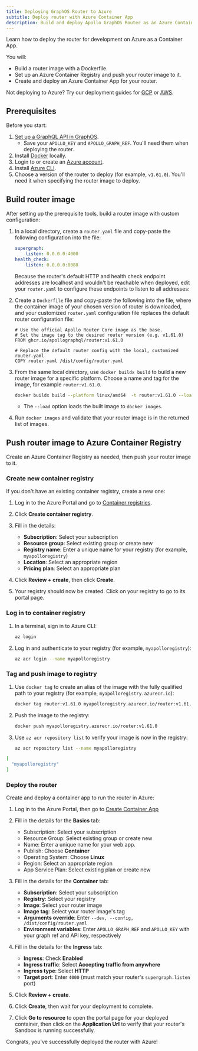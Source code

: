```yaml
---
title: Deploying GraphOS Router to Azure
subtitle: Deploy router with Azure Container App
description: Build and deploy Apollo GraphOS Router as an Azure Container App
---
```


Learn how to deploy the router for development on Azure as a Container App.

You will:
- Build a router image with a Dockerfile.
- Set up an Azure Container Registry and push your router image to it.
- Create and deploy an Azure Container App for your router.

<Note>

Not deploying to Azure? Try our deployment guides for [GCP](/graphos/routing/self-hosted/containerization/gcp) or [AWS](/graphos/routing/self-hosted/containerization/aws).

</Note>

## Prerequisites

Before you start:

1. [Set up a GraphQL API in GraphOS](/graphos/get-started/guides/graphql#step-1-set-up-your-graphql-api).
    - Save your `APOLLO_KEY` and `APOLLO_GRAPH_REF`. You'll need them when deploying the router.
1. Install [Docker](https://www.docker.com/get-started/) locally.
1. Login to or create an [Azure account](https://azure.microsoft.com/en-us/pricing/purchase-options/azure-account).
1. Install [Azure CLI](https://learn.microsoft.com/en-us/cli/azure/install-azure-cli).
1. Choose a version of the router to deploy (for example, `v1.61.0`). You'll need it when specifying the router image to deploy.

## Build router image

After setting up the prerequisite tools, build a router image with custom configuration:

1. In a local directory, create a `router.yaml` file and copy-paste the following configuration into the file: 
    
    ```yaml title="router.yaml"
    supergraph:
        listen: 0.0.0.0:4000
    health_check:
        listen: 0.0.0.0:8088
    ```

    Because the router's default HTTP and health check endpoint addresses are localhost and wouldn't be reachable when deployed, edit your `router.yaml` to configure these endpoints to listen to all addresses:  

1. Create a `Dockerfile` file and copy-paste the following into the file, where the container image of your chosen version of router is downloaded, and your customized `router.yaml` configuration file replaces the default router configuration file:

    ```text showLineNumbers=false
    # Use the official Apollo Router Core image as the base.
    # Set the image tag to the desired router version (e.g. v1.61.0)
    FROM ghcr.io/apollographql/router:v1.61.0

    # Replace the default router config with the local, customized router.yaml
    COPY router.yaml /dist/config/router.yaml
    ```

1. From the same local directory, use `docker buildx build` to build a new router image for a specific platform. Choose a name and tag for the image, for example `router:v1.61.0`.
    
    ```bash showLineNumbers=false
    docker buildx build --platform linux/amd64  -t router:v1.61.0 --load .
    ```

    - The `--load` option loads the built image to `docker images`.

1. Run `docker images` and validate that your router image is in the returned list of images.

## Push router image to Azure Container Registry

Create an Azure Container Registry as needed, then push your router image to it.

### Create new container registry

If you don't have an existing container registry, create a new one:

1. Log in to the Azure Portal and go to [Container registries](https://portal.azure.com/?quickstart=true#browse/Microsoft.ContainerRegistry%2Fregistries).
1. Click **Create container registry**.
1. Fill in the details:
    - **Subscription**: Select your subscription
    - **Resource group**: Select existing group or create new
    - **Registry name**: Enter a unique name for your registry (for example, `myapolloregistry`)
    - **Location**: Select an appropriate region
    - **Pricing plan**: Select an appropriate plan

1. Click **Review + create**, then click **Create**. 
1. Your registry should now be created. Click on your registry to go to its portal page. 

### Log in to container registry

1. In a terminal, sign in to Azure CLI:

    ```bash showLineNumbers=false
    az login
    ```

1. Log in and authenticate to your registry (for example, `myapolloregistry`):

    ```bash showLineNumbers=false
    az acr login --name myapolloregistry
    ```

### Tag and push image to registry

1. Use `docker tag` to create an alias of the image with the fully qualified path to your registry (for example, `myapolloregistry.azurecr.io`):

    ```bash showLineNumbers=false
    docker tag router:v1.61.0 myapolloregistry.azurecr.io/router:v1.61.0
    ```
1. Push the image to the registry:

    ```bash showLineNumbers=false
    docker push myapolloregistry.azurecr.io/router:v1.61.0
    ```

1. Use `az acr repository list` to verify your image is now in the registry:

    ```bash showLineNumbers=false
    az acr repository list --name myapolloregistry
    ```

<ExpansionPanel title="Expected output">

```bash showLineNumbers=false
[
  "myapolloregistry"
]
```
</ExpansionPanel>

### Deploy the router

Create and deploy a container app to run the router in Azure:

1. Log in to the Azure Portal, then go to [Create Container App](https://portal.azure.com/#create/Microsoft.ContainerApp)
1. Fill in the details for the **Basics** tab:
    - Subscription: Select your subscription
    - Resource Group: Select existing group or create new
    - Name: Enter a unique name for your web app.
    - Publish: Choose **Container**
    - Operating System: Choose **Linux**
    - Region: Select an appropriate region
    - App Service Plan: Select existing plan or create new

1. Fill in the details for the **Container** tab:
    - **Subscription**: Select your subscription
    - **Registry**: Select your registry
    - **Image**: Select your router image
    - **Image tag**: Select your router image's tag
    - **Arguments override**: Enter `--dev, --config, /dist/config/router.yaml`
    - **Environment variables**: Enter `APOLLO_GRAPH_REF` and `APOLLO_KEY` with your graph ref and API key, respectively

1. Fill in the details for the **Ingress** tab:
    - **Ingress**: Check **Enabled**
    - **Ingress traffic**: Select **Accepting traffic from anywhere**
    - **Ingress type**: Select **HTTP**
    - **Target port**: Enter `4000` (must match your router's `supergraph.listen` port)

1. Click **Review + create**.
1. Click **Create**, then wait for your deployment to complete.
1. Click **Go to resource** to open the portal page for your deployed container, then click on the **Application Url** to verify that your router's Sandbox is running successfully.

Congrats, you've successfully deployed the router with Azure!
